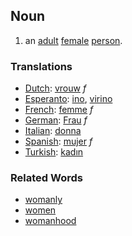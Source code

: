 ==Noun==
# an [[adult]] [[female]] [[person]].

===Translations===
*[[Dutch]]: [[vrouw]] ''f''
*[[Esperanto]]: [[ino]], [[virino]]
*[[French]]: [[femme]] ''f''
*[[German]]: [[Frau]] ''f''
*[[Italian]]: [[donna]]
*[[Spanish]]: [[mujer]] ''f''
*[[Turkish]]: [[kadın]]

===Related Words===
*[[womanly]]
*[[women]]
*[[womanhood]]